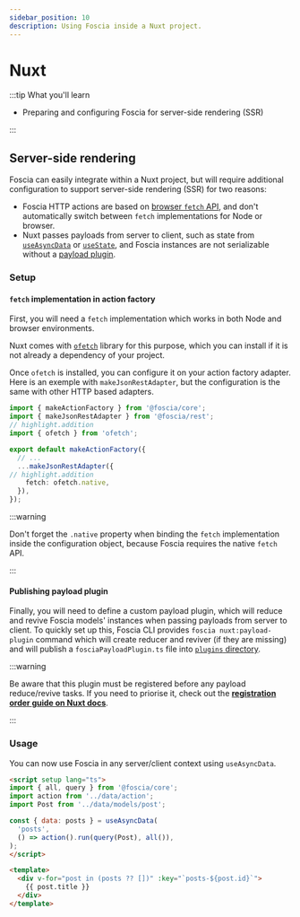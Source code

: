 ```yaml
---
sidebar_position: 10
description: Using Foscia inside a Nuxt project.
---
```



# Nuxt

<FunctionInfo version="0.9.0" />

:::tip What you'll learn

- Preparing and configuring Foscia for server-side rendering (SSR)

:::

## Server-side rendering

Foscia can easily integrate within a Nuxt project, but will require additional
configuration to support server-side rendering (SSR) for two reasons:

- Foscia HTTP actions are based on
  [browser `fetch` API](https://developer.mozilla.org/en-US/docs/Web/API/Fetch_API),
  and don't automatically switch between `fetch` implementations for Node or
  browser.
- Nuxt passes payloads from server to client, such as state from
  [`useAsyncData`](https://nuxt.com/docs/getting-started/data-fetching#useasyncdata)
  or [`useState`](https://nuxt.com/docs/getting-started/state-management), and
  Foscia instances are not serializable without a
  [payload plugin](https://nuxt.com/docs/api/composables/use-nuxt-app#payload).

### Setup

#### `fetch` implementation in action factory

First, you will need a `fetch` implementation which works in both Node
and browser environments.

Nuxt comes with [`ofetch`](https://github.com/unjs/ofetch) library for this
purpose, which you can install if it is not already a dependency of your
project.

<ShellCommand command="add ofetch" />

Once `ofetch` is installed, you can configure it on your action factory
adapter. Here is an exemple with `makeJsonRestAdapter`, but the configuration
is the same with other HTTP based adapters.

```typescript
import { makeActionFactory } from '@foscia/core';
import { makeJsonRestAdapter } from '@foscia/rest';
// highlight.addition
import { ofetch } from 'ofetch';

export default makeActionFactory({
  // ...
  ...makeJsonRestAdapter({
// highlight.addition
    fetch: ofetch.native,
  }),
});
```

:::warning

Don't forget the `.native` property when binding the `fetch` implementation
inside the configuration object, because Foscia requires the native `fetch` API.

:::

#### Publishing payload plugin

Finally, you will need to define a custom payload plugin, which will reduce and
revive Foscia models' instances when passing payloads from server to client.
To quickly set up this, Foscia CLI provides `foscia nuxt:payload-plugin` command which
will create reducer and reviver (if they are missing) and will publish a
`fosciaPayloadPlugin.ts` file into
[`plugins` directory](https://nuxt.com/docs/guide/directory-structure/plugins).

<ShellCommand command="foscia integrate nuxt payload-plugin" />

:::warning

Be aware that this plugin must be registered before any payload reduce/revive
tasks. If you need to priorise it, check out the
[**registration order guide on Nuxt docs**](https://nuxt.com/docs/guide/directory-structure/plugins#registration-order).

:::

### Usage

You can now use Foscia in any server/client context using `useAsyncData`.

```html title="pages/products.vue"
<script setup lang="ts">
import { all, query } from '@foscia/core';
import action from '../data/action';
import Post from '../data/models/post';

const { data: posts } = useAsyncData(
  'posts',
  () => action().run(query(Post), all()),
);
</script>

<template>
  <div v-for="post in (posts ?? [])" :key="`posts-${post.id}`">
    {{ post.title }}
  </div>
</template>
```


